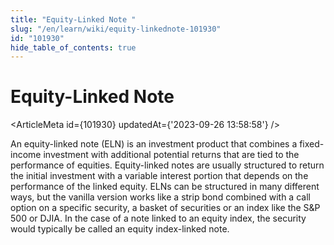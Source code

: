 ```yaml
---
title: "Equity-Linked Note "
slug: "/en/learn/wiki/equity-linkednote-101930"
id: "101930"
hide_table_of_contents: true
---
```



# Equity-Linked Note 

<ArticleMeta id={101930} updatedAt={'2023-09-26 13:58:58'} />
<div className='border-solid border-b border-t-0 my-4 border-[var(--ifm-color-gray-300)]' />

An equity-linked note (ELN) is an investment product that combines a fixed-income investment with additional potential returns that are tied to the performance of equities. Equity-linked notes are usually structured to return the initial investment with a variable interest portion that depends on the performance of the linked equity. ELNs can be structured in many different ways, but the vanilla version works like a strip bond combined with a call option on a specific security, a basket of securities or an index like the S&P 500 or DJIA. In the case of a note linked to an equity index, the security would typically be called an equity index-linked note.
